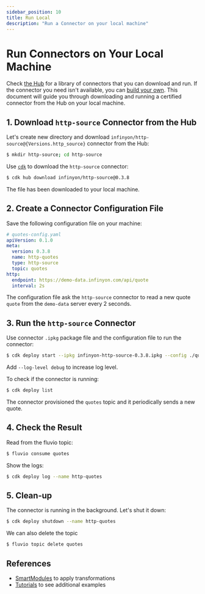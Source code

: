 ```yaml
---
sidebar_position: 10
title: Run Local
description: "Run a Connector on your local machine"
---
```



# Run Connectors on Your Local Machine

Check [the Hub] for a library of connectors that you can download and run. If the connector you need isn't available, you can [build your own]. This document will guide you through downloading and running a certified connector from the Hub on your local machine.


## 1. Download `http-source` Connector from the Hub

Let's create new directory and download <code>infinyon/http-source@{Versions.http_source}</code> connector from the Hub:

```bash copy="fl"
$ mkdir http-source; cd http-source
```

Use [`cdk`] to download the `http-source` connector:

```bash copy="fl"
$ cdk hub download infinyon/http-source@0.3.8
```

The file has been downloaded to your local machine.


## 2. Create a Connector Configuration File

Save the following configuration file on your machine:

```yaml
# quotes-config.yaml
apiVersion: 0.1.0
meta:
  version: 0.3.8
  name: http-quotes
  type: http-source
  topic: quotes
http:
  endpoint: https://demo-data.infinyon.com/api/quote
  interval: 2s
```

The configuration file ask the `http-source` connector to read a new quote `quote` from the `demo-data` server every 2 seconds.

## 3. Run the `http-source` Connector

Use connector `.ipkg` package file and the configuration file to run the connector:

```bash copy="fl"
$ cdk deploy start --ipkg infinyon-http-source-0.3.8.ipkg --config ./quotes-config.yaml
```

Add `--log-level debug` to increase log level.


To check if the connector is running:

```bash copy="fl"
$ cdk deploy list
```

The connector provisioned the `quotes` topic and it periodically sends a new quote.

## 4. Check the Result

Read from the fluvio topic:

```bash copy="fl"
$ fluvio consume quotes
```

Show the logs:

```bash copy="fl"
$ cdk deploy log --name http-quotes
```


## 5. Clean-up

The connector is running in the background. Let's shut it down:

```bash copy="fl"
$ cdk deploy shutdown --name http-quotes
```

We can also delete the topic

```bash copy="fl"
$ fluvio topic delete quotes
```

## References

* [SmartModules] to apply transformations
* [Tutorials] to see additional examples


[the Hub]: hub/connectors/index.md
[build your own]: ./developers/overview.mdx
[`cdk`]: ./cdk.mdx
[SmartModules]: smartmodules/introduction.mdx
[Tutorials]: fluvio/tutorials/index.md